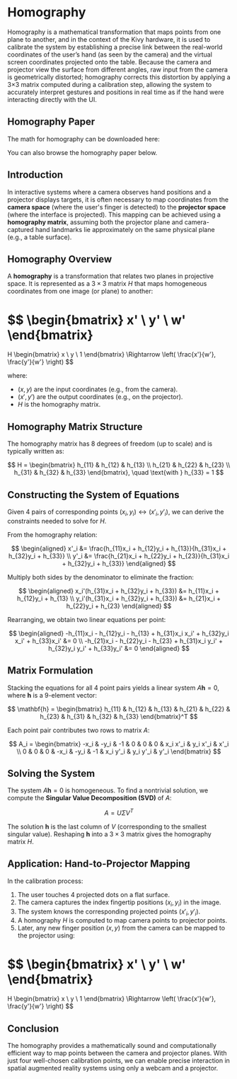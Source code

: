 
# Homography

Homography is a mathematical transformation that maps points from one plane to another, and in the context of the Kivy hardware, it is used to calibrate the system by establishing a precise link between the real-world coordinates of the user’s hand (as seen by the camera) and the virtual screen coordinates projected onto the table. Because the camera and projector view the surface from different angles, raw input from the camera is geometrically distorted; homography corrects this distortion by applying a 3×3 matrix computed during a calibration step, allowing the system to accurately interpret gestures and positions in real time as if the hand were interacting directly with the UI.

## Homography Paper

The math for homography can be downloaded here:

<FileDownload
  name='Kivy Homography.pdf'
  href='https://drive.google.com/uc?id=1URVLh7WksQTnqB8Qjd8mfzKv-bDp1FmR'
  size='149 KB'
/>

You can also browse the homography paper below.

## Introduction

In interactive systems where a camera observes hand positions and a projector displays targets, it is often necessary to map coordinates from the **camera space** (where the user's finger is detected) to the **projector space** (where the interface is projected). This mapping can be achieved using a **homography matrix**, assuming both the projector plane and camera-captured hand landmarks lie approximately on the same physical plane (e.g., a table surface).

## Homography Overview

A **homography** is a transformation that relates two planes in projective space. It is represented as a $3 \times 3$ matrix $H$ that maps homogeneous coordinates from one image (or plane) to another:

$$
\begin{bmatrix}
x' \\
y' \\
w'
\end{bmatrix}
=
H
\begin{bmatrix}
x \\
y \\
1
\end{bmatrix}
\Rightarrow
\left( \frac{x'}{w'}, \frac{y'}{w'} \right)
$$

where:

- $(x, y)$ are the input coordinates (e.g., from the camera).
- $(x', y')$ are the output coordinates (e.g., on the projector).
- $H$ is the homography matrix.

## Homography Matrix Structure

The homography matrix has 8 degrees of freedom (up to scale) and is typically written as:

$$
H =
\begin{bmatrix}
h_{11} & h_{12} & h_{13} \\
h_{21} & h_{22} & h_{23} \\
h_{31} & h_{32} & h_{33}
\end{bmatrix}, \quad \text{with } h_{33} = 1
$$

## Constructing the System of Equations

Given 4 pairs of corresponding points $(x_i, y_i) \leftrightarrow (x'_i, y'_i)$, we can derive the constraints needed to solve for $H$.

From the homography relation:

$$
\begin{aligned}
x'_i &= \frac{h_{11}x_i + h_{12}y_i + h_{13}}{h_{31}x_i + h_{32}y_i + h_{33}} \\
y'_i &= \frac{h_{21}x_i + h_{22}y_i + h_{23}}{h_{31}x_i + h_{32}y_i + h_{33}}
\end{aligned}
$$

Multiply both sides by the denominator to eliminate the fraction:

$$
\begin{aligned}
x_i'(h_{31}x_i + h_{32}y_i + h_{33}) &= h_{11}x_i + h_{12}y_i + h_{13} \\
y_i'(h_{31}x_i + h_{32}y_i + h_{33}) &= h_{21}x_i + h_{22}y_i + h_{23}
\end{aligned}
$$

Rearranging, we obtain two linear equations per point:

$$
\begin{aligned}
-h_{11}x_i - h_{12}y_i - h_{13} + h_{31}x_i x_i' + h_{32}y_i x_i' + h_{33}x_i' &= 0 \\
-h_{21}x_i - h_{22}y_i - h_{23} + h_{31}x_i y_i' + h_{32}y_i y_i' + h_{33}y_i' &= 0
\end{aligned}
$$

## Matrix Formulation

Stacking the equations for all 4 point pairs yields a linear system $A\mathbf{h} = 0$, where $\mathbf{h}$ is a 9-element vector:

$$
\mathbf{h} =
\begin{bmatrix}
h_{11} & h_{12} & h_{13} & h_{21} & h_{22} & h_{23} & h_{31} & h_{32} & h_{33}
\end{bmatrix}^T
$$

Each point pair contributes two rows to matrix $A$:

$$
A_i =
\begin{bmatrix}
-x_i & -y_i & -1 & 0 & 0 & 0 & x_i x'_i & y_i x'_i & x'_i \\
0 & 0 & 0 & -x_i & -y_i & -1 & x_i y'_i & y_i y'_i & y'_i
\end{bmatrix}
$$

## Solving the System

The system $A\mathbf{h} = 0$ is homogeneous. To find a nontrivial solution, we compute the **Singular Value Decomposition (SVD)** of $A$:

$$
A = U \Sigma V^T
$$

The solution $\mathbf{h}$ is the last column of $V$ (corresponding to the smallest singular value). Reshaping $\mathbf{h}$ into a $3 \times 3$ matrix gives the homography matrix $H$.

## Application: Hand-to-Projector Mapping

In the calibration process:

1. The user touches 4 projected dots on a flat surface.
2. The camera captures the index fingertip positions $(x_i, y_i)$ in the image.
3. The system knows the corresponding projected points $(x'_i, y'_i)$.
4. A homography $H$ is computed to map camera points to projector points.
5. Later, any new finger position $(x, y)$ from the camera can be mapped to the projector using:

$$
\begin{bmatrix}
x' \\
y' \\
w'
\end{bmatrix}
=
H
\begin{bmatrix}
x \\
y \\
1
\end{bmatrix}
\Rightarrow
\left( \frac{x'}{w'}, \frac{y'}{w'} \right)
$$

## Conclusion

The homography provides a mathematically sound and computationally efficient way to map points between the camera and projector planes. With just four well-chosen calibration points, we can enable precise interaction in spatial augmented reality systems using only a webcam and a projector.
